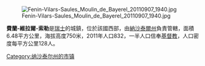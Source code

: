 [[Image:Fenin-Vilars-Saules_Moulin_de_Bayerel_20110907_1940.jpg|right]]

'''費蘭-維拉爾-索勒'''是[[瑞士|瑞士]]的城鎮，位於該國西部，由[[納沙泰爾州|納沙泰爾州]]負責管轄，面積6.48平方公里，海拔高度750米，2011年人口832，一半人口信奉[[基督教|基督教]]，人口密度每平方公里128人。

{{Switzerland-geo-stub}}
[[Category:纳沙泰尔州的市镇|Category:纳沙泰尔州的市镇]]